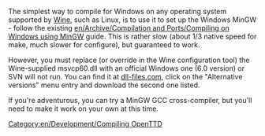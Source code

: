 [[Category:en/Development/Compiling OpenTTD]]
The simplest way to compile for Windows on any operating system supported by [http://winehq.org Wine], such as Linux, is to use it to set up the Windows MinGW - follow the existing [[en/Archive/Compilation and Ports/Compiling on Windows using MinGW]] guide. This is rather slow (about 1/3 native speed for make, much slower for configure), but guaranteed to work.

However, you must replace (or override in the Wine configuration tool) the Wine-supplied msvcp60.dll with an official Windows one (6.0 version) or SVN will not run. You can find it at [http://www.dll-files.com/dllindex/dll-files.shtml?msvcp60 dll-files.com], click on the "Alternative versions" menu entry and download the second one listed. 

If you're adventurous, you can try a MinGW GCC cross-compiler, but you'll need to make it work on your own at this time.